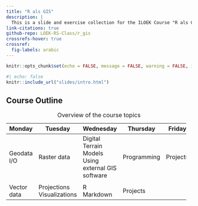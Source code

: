 ```yaml
---
title: "R als GIS"
description: |
  This is a slide and exercise collection for the ILOEK Course "R als GIS".
link-citations: true
github-repo: LOEK-RS-Class/r_gis
crossrefs-hover: true
crossref: 
  fig-labels: arabic
---
```




```r
knitr::opts_chunk$set(echo = FALSE, message = FALSE, warning = FALSE, include = TRUE)
```


```r
#| echo: false
knitr::include_url("slides/intro.html")
```


## Course Outline

+-------------+----------------+-----------------------------+-------------+-----------+
| Monday      | Tuesday        | Wednesday                   | Thursday    | Friday    |
+=============+================+=============================+=============+===========+
| Geodata I/O | Raster data    | Digital Terrain Models\     | Programming | Projects  |
|             |                | Using external GIS software |             |           |
+-------------+----------------+-----------------------------+-------------+-----------+
|             |                |                             |             |           |
+-------------+----------------+-----------------------------+-------------+-----------+
| Vector data | Projections\   | R Markdown                  | Projects    |           |
|             | Visualizations |                             |             |           |
+-------------+----------------+-----------------------------+-------------+-----------+

: Overview of the course topics
